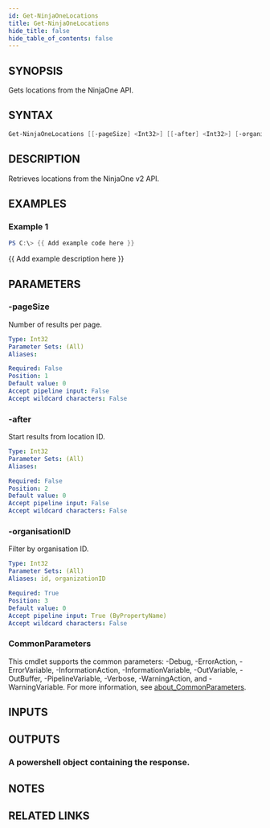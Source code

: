 ```yaml
---
id: Get-NinjaOneLocations
title: Get-NinjaOneLocations
hide_title: false
hide_table_of_contents: false
---
```


## SYNOPSIS

Gets locations from the NinjaOne API.

## SYNTAX

```powershell
Get-NinjaOneLocations [[-pageSize] <Int32>] [[-after] <Int32>] [-organisationID] <Int32> [<CommonParameters>]
```

## DESCRIPTION

Retrieves locations from the NinjaOne v2 API.

## EXAMPLES

### Example 1

```powershell
PS C:\> {{ Add example code here }}
```

{{ Add example description here }}

## PARAMETERS

### -pageSize

Number of results per page.

```yaml
Type: Int32
Parameter Sets: (All)
Aliases:

Required: False
Position: 1
Default value: 0
Accept pipeline input: False
Accept wildcard characters: False
```

### -after

Start results from location ID.

```yaml
Type: Int32
Parameter Sets: (All)
Aliases:

Required: False
Position: 2
Default value: 0
Accept pipeline input: False
Accept wildcard characters: False
```

### -organisationID

Filter by organisation ID.

```yaml
Type: Int32
Parameter Sets: (All)
Aliases: id, organizationID

Required: True
Position: 3
Default value: 0
Accept pipeline input: True (ByPropertyName)
Accept wildcard characters: False
```

### CommonParameters

This cmdlet supports the common parameters: -Debug, -ErrorAction, -ErrorVariable, -InformationAction, -InformationVariable, -OutVariable, -OutBuffer, -PipelineVariable, -Verbose, -WarningAction, and -WarningVariable. For more information, see [about_CommonParameters](http://go.microsoft.com/fwlink/?LinkID=113216).

## INPUTS

## OUTPUTS

### A powershell object containing the response.

## NOTES

## RELATED LINKS
